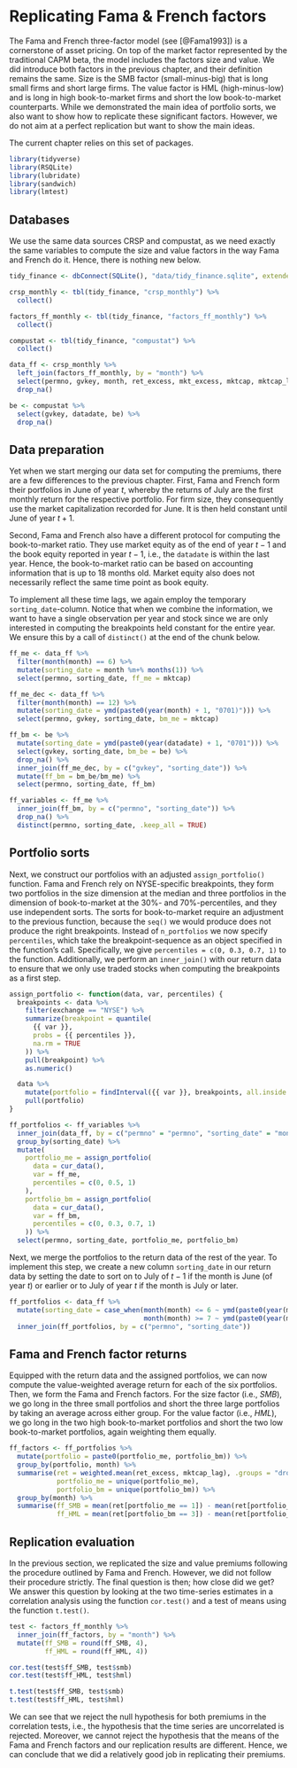 <!-- Replace correlation test and t test by regressions and interpret them (+ drop lmtest package?) -->
<!-- Exercise: create typical table for portfolio sorts for each portfolio used in FF construction -->
<!-- exercise: compute FF alphas for beta portfolios from chapter 32 -->

# Replicating Fama & French factors

The Fama and French three-factor model (see [@Fama1993]) is a cornerstone of asset pricing. On top of the market factor represented by the traditional CAPM beta, the model includes the factors size and value. We did introduce both factors in the previous chapter, and their definition remains the same. Size is the SMB factor (small-minus-big) that is long small firms and short large firms. The value factor is HML (high-minus-low) and is long in high book-to-market firms and short the low book-to-market counterparts. While we demonstrated the main idea of portfolio sorts, we also want to show how to replicate these significant factors. However, we do not aim at a perfect replication but want to show the main ideas.

The current chapter relies on this set of packages. 
```r
library(tidyverse)
library(RSQLite)
library(lubridate)
library(sandwich)
library(lmtest)
```

## Databases

We use the same data sources CRSP and compustat, as we need exactly the same variables to compute the size and value factors in the way Fama and French do it. Hence, there is nothing new below.

```r
tidy_finance <- dbConnect(SQLite(), "data/tidy_finance.sqlite", extended_types = TRUE)

crsp_monthly <- tbl(tidy_finance, "crsp_monthly") %>% 
  collect()

factors_ff_monthly <- tbl(tidy_finance, "factors_ff_monthly") %>% 
  collect()

compustat <- tbl(tidy_finance, "compustat") %>% 
  collect()

data_ff <- crsp_monthly %>% 
  left_join(factors_ff_monthly, by = "month") %>% 
  select(permno, gvkey, month, ret_excess, mkt_excess, mktcap, mktcap_lag, exchange) %>% 
  drop_na()

be <- compustat %>%
  select(gvkey, datadate, be) %>% 
  drop_na()
```

## Data preparation

Yet when we start merging our data set for computing the premiums, there are a few differences to the previous chapter. First, Fama and French form their portfolios in June of year $t$, whereby the returns of July are the first monthly return for the respective portfolio. For firm size, they consequently use the market capitalization recorded for June. It is then held constant until June of year $t+1$.

Second, Fama and French also have a different protocol for computing the book-to-market ratio. They use market equity as of the end of year $t - 1$ and the book equity reported in year $t-1$, i.e., the `datadate` is within the last year. Hence, the book-to-market ratio can be based on accounting information that is up to 18 months old. Market equity also does not necessarily reflect the same time point as book equity.

To implement all these time lags, we again employ the temporary `sorting_date`-column. Notice that when we combine the information, we want to have a single observation per year and stock since we are only interested in computing the breakpoints held constant for the entire year. We ensure this by a call of `distinct()` at the end of the chunk below.

```r
ff_me <- data_ff %>%
  filter(month(month) == 6) %>%
  mutate(sorting_date = month %m+% months(1)) %>%
  select(permno, sorting_date, ff_me = mktcap)

ff_me_dec <- data_ff %>%
  filter(month(month) == 12) %>%
  mutate(sorting_date = ymd(paste0(year(month) + 1, "0701)"))) %>%
  select(permno, gvkey, sorting_date, bm_me = mktcap)

ff_bm <- be %>%
  mutate(sorting_date = ymd(paste0(year(datadate) + 1, "0701"))) %>%
  select(gvkey, sorting_date, bm_be = be) %>%
  drop_na() %>%
  inner_join(ff_me_dec, by = c("gvkey", "sorting_date")) %>%
  mutate(ff_bm = bm_be/bm_me) %>%
  select(permno, sorting_date, ff_bm)

ff_variables <- ff_me %>% 
  inner_join(ff_bm, by = c("permno", "sorting_date")) %>%
  drop_na() %>%
  distinct(permno, sorting_date, .keep_all = TRUE)
```

## Portfolio sorts

Next, we construct our portfolios with an adjusted `assign_portfolio()` function. Fama and French rely on NYSE-specific breakpoints, they form two portfolios in the size dimension at the median and three portfolios in the dimension of book-to-market at the 30%- and 70%-percentiles, and they use independent sorts. The sorts for book-to-market require an adjustment to the previous function, because the `seq()` we would produce does not produce the right breakpoints. Instead of `n_portfolios` we now specify `percentiles`, which take the breakpoint-sequence as an object specified in the function's call. Specifically, we give `percentiles = c(0, 0.3, 0.7, 1)` to the function. Additionally, we perform an `inner_join()`  with our return data to ensure that we only use traded stocks when computing the breakpoints as a first step. 

```r
assign_portfolio <- function(data, var, percentiles) {
  breakpoints <- data %>%
    filter(exchange == "NYSE") %>%
    summarize(breakpoint = quantile(
      {{ var }},
      probs = {{ percentiles }},
      na.rm = TRUE
    )) %>%
    pull(breakpoint) %>%
    as.numeric()

  data %>%
    mutate(portfolio = findInterval({{ var }}, breakpoints, all.inside = TRUE)) %>%
    pull(portfolio)
}

ff_portfolios <- ff_variables %>%
  inner_join(data_ff, by = c("permno" = "permno", "sorting_date" = "month")) %>%
  group_by(sorting_date) %>%
  mutate(
    portfolio_me = assign_portfolio(
      data = cur_data(),
      var = ff_me,
      percentiles = c(0, 0.5, 1)
    ),
    portfolio_bm = assign_portfolio(
      data = cur_data(),
      var = ff_bm,
      percentiles = c(0, 0.3, 0.7, 1)
    )) %>%
  select(permno, sorting_date, portfolio_me, portfolio_bm)
```

Next, we merge the portfolios to the return data of the rest of the year. To implement this step, we create a new column `sorting_date` in our return data by setting the date to sort on to July of $t-1$ if the month is June (of year $t$) or earlier or to July of year $t$ if the month is July or later.

```r
ff_portfolios <- data_ff %>%
  mutate(sorting_date = case_when(month(month) <= 6 ~ ymd(paste0(year(month) - 1, "0701")),
                                  month(month) >= 7 ~ ymd(paste0(year(month), "0701")))) %>%
  inner_join(ff_portfolios, by = c("permno", "sorting_date"))
```


## Fama and French factor returns

Equipped with the return data and the assigned portfolios, we can now compute the value-weighted average return for each of the six portfolios. Then, we form the Fama and French factors. For the size factor (i.e., *SMB*), we go long in the three small portfolios and short the three large portfolios by taking an average across either group. For the value factor (i.e., *HML*), we go long in the two high book-to-market portfolios and short the two low book-to-market portfolios, again weighting them equally.

```r
ff_factors <- ff_portfolios %>%
  mutate(portfolio = paste0(portfolio_me, portfolio_bm)) %>%
  group_by(portfolio, month) %>%
  summarise(ret = weighted.mean(ret_excess, mktcap_lag), .groups = "drop",
            portfolio_me = unique(portfolio_me),
            portfolio_bm = unique(portfolio_bm)) %>%
  group_by(month) %>%
  summarise(ff_SMB = mean(ret[portfolio_me == 1]) - mean(ret[portfolio_me == 2]),
            ff_HML = mean(ret[portfolio_bm == 3]) - mean(ret[portfolio_bm == 1]))
```


## Replication evaluation

In the previous section, we replicated the size and value premiums following the procedure outlined by Fama and French. However, we did not follow their procedure strictly. The final question is then; how close did we get? We answer this question by looking at the two time-series estimates in a correlation analysis using the function `cor.test()` and a test of means using the function `t.test()`.


```r
test <- factors_ff_monthly %>% 
  inner_join(ff_factors, by = "month") %>%
  mutate(ff_SMB = round(ff_SMB, 4),
         ff_HML = round(ff_HML, 4))

cor.test(test$ff_SMB, test$smb) 
cor.test(test$ff_HML, test$hml)
```


```r
t.test(test$ff_SMB, test$smb) 
t.test(test$ff_HML, test$hml)
```
We can see that we reject the null hypothesis for both premiums in the correlation tests, i.e., the hypothesis that the time series are uncorrelated is rejected. Moreover, we cannot reject the hypothesis that the means of the Fama and French factors and our replication results are different. Hence, we can conclude that we did a relatively good job in replicating their premiums.
